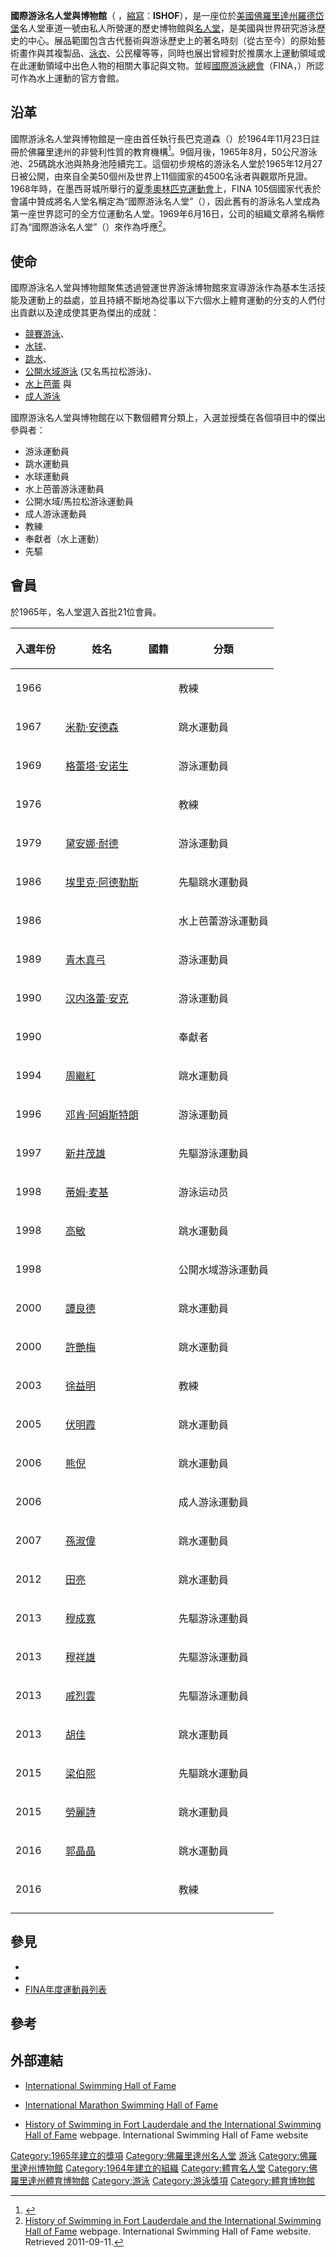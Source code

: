 {{Infobox Museum
| name                = 國際游泳名人堂與博物館 <!-- International Swimming Hall of Fame and Museum -->
| image               = USA.FL.FtLauderdale.ISHOF.01.jpg
| native_name         = International Swimming Hall of Fame and Museum 
| native_name_lang    = en
| imagesize           = 250
| caption             = 國際游泳名人堂與博物館建築物外觀 <!-- The ISHOF museum building -->
| alt                 = 
| map_type            = USA Florida
| map_size            = 
| map_caption         = 國際游泳名人堂與博物館位置 <!-- Location within Florida -->
| latitude            = 26.116281
| longitude           = -80.107569
| coordinates_region  = US-FL
| coordinates_display = inline, title
| established         = {{Start date|1964|11|23}}
| location            = {{USA}}[[佛羅里達州|佛羅里達州]][[羅德岱堡|羅德岱堡]] <!-- [[Fort_Lauderdale,_Florida|Fort Lauderdale, Florida]] -->
| type                = [[名人堂|名人堂]] <!-- [[Hall_of_fame|Hall of fame]] -->
| accreditation       = 
| key_holdings        = 
| collections         = 
| collection          = 
| visitors            = 
| director            = 
| president           = 
| curator             = 
| owner               = 
| publictransit       = 
| car_park            = 
| network             = 
| website             = {{URL|http://www.ishof.org/|國際游泳名人堂與博物館官網}}
}}
<!--
The '''International Swimming Hall of Fame and Museum''' (ISHOF) is a history museum and [[hall_of_fame|hall of fame]], located at One Hall of Fame Drive, [[Fort_Lauderdale,_Florida|Fort Lauderdale, Florida]], United States, operated by private interests and serving as the central point for the study of the history of swimming in the United States and around the world.  Exhibits include ancient art and both reproductions and original art depicting famous moments in swimming history (from ancient times to modern), [[swimwear|swimwear]], and civil rights, as well as memorabilia and artifacts belonging to persons who have promoted or excelled in aquatics.  It is recognized by [[FINA|FINA]] (''Fédération Internationale de Natation'') as the official hall for the aquatics sports. 
-->
'''國際游泳名人堂與博物館'''（{{lang-en|'''International Swimming Hall of Fame and Museum'''}} ，[[縮寫|縮寫]]：'''ISHOF'''），是一座位於[[美國|美國]][[佛羅里達州|佛羅里達州]][[羅德岱堡|羅德岱堡]]名人堂車道一號由私人所營運的歷史博物館與[[名人堂|名人堂]]，是美國與世界研究游泳歷史的中心。展品範圍包含古代藝術與游泳歷史上的著名時刻（從古至今）的原始藝術畫作與其複製品、[[泳衣|泳衣]]、公民權等等，同時也展出曾經對於推廣水上運動領域或在此運動領域中出色人物的相關大事記與文物。並經[[國際游泳總會|國際游泳總會]]（FINA，{{lang|fr|Fédération Internationale de Natation}}）所認可作為水上運動的官方會館。

==沿革==
國際游泳名人堂與博物館是一座由首任執行長巴克道森（{{lang|en|Buck Dawson}}）於1964年11月23日註冊於佛羅里達州的非營利性質的教育機構<ref>{{cite web| title = Buck Dawson, 87, Promoter of Swimming, Is Dead| url = http://www.nytimes.com/2008/04/21/sports/othersports/21dawson.html?_r=0| accessdate = 2013-09-06| first = Frank| last = Litsky| date = April 21, 2008| publisher = [[The_New_York_Times|The New York Times]]| archive-date = 2017-10-23| archive-url = https://web.archive.org/web/20171023231102/http://www.nytimes.com/2008/04/21/sports/othersports/21dawson.html?_r=0| dead-url = no}}</ref>。9個月後，1965年8月，50公尺游泳池、25碼跳水池與熱身池陸續完工。這個初步規格的游泳名人堂於1965年12月27日被公開，由來自全美50個州及世界上11個國家的4500名泳者與觀眾所見證。1968年時，在墨西哥城所舉行的[[1968年夏季奧林匹克運動會|夏季奧林匹克運動會]]上，FINA 105個國家代表於會議中贊成將名人堂名稱定為“國際游泳名人堂”（{{lang|en|International Swimming Hall of Fame}}），因此舊有的游泳名人堂成為第一座世界認可的全方位運動名人堂。1969年6月16日，公司的組織文章將名稱修訂為“國際游泳名人堂”（{{lang|en|International Swimming Hall of Fame}}）來作為呼應<ref name=HistoryOfSwimming>[http://www.ishof.org/about/ishof_history.htm History of Swimming in Fort Lauderdale and the International Swimming Hall of Fame] {{Wayback|url=http://www.ishof.org/about/ishof_history.htm |date=20101123214157 }} webpage. International Swimming Hall of Fame website. Retrieved 2011-09-11.</ref>。

==使命==
國際游泳名人堂與博物館聚焦透過營運世界游泳博物館來宣導游泳作為基本生活技能及運動上的益處，並且持續不斷地為從事以下六個水上體育運動的分支的人們付出貢獻以及達成使其更為傑出的成就：
*[[游泳|競賽游泳]]、 
*[[水球|水球]]、 
*[[跳水|跳水]]、 
*[[公開水域游泳|公開水域游泳]] (又名馬拉松游泳)、 
*[[水上芭蕾|水上芭蕾]] 與
*[[成人游泳|成人游泳]]

國際游泳名人堂與博物館在以下數個體育分類上，入選並授獎在各個項目中的傑出參與者：
*游泳運動員
*跳水運動員
*水球運動員
*水上芭蕾游泳運動員
*公開水域/馬拉松游泳運動員
*成人游泳運動員
*教練
*奉獻者（水上運動）
*先驅

==會員==
於1965年，名人堂選入首批21位會員。
{| class="wikitable sortable"
! 入選年份
! 姓名
! 國籍
! 分類
|-
| 1966
| {{tsl|en|Dave Armbruster|Dave Armbruster}}
| {{USA}}
| 教練
|-
| 1967
| [[米勒·安德森|米勒·安德森]]
| {{USA}}
| 跳水運動員
|-
| 1969
| [[格蕾塔·安诺生|格蕾塔·安诺生]]
| {{DNK}}
| 游泳運動員
|-
| 1976
| {{tsl|en|James Counsilman|詹姆斯·康索門}}
| {{USA}}
| 教練
|-
| 1979
| [[黛安娜·耐德|黛安娜·耐德]]
| {{USA}}
| 游泳運動員
|-
| 1986
| [[埃里克·阿德勒斯|埃里克·阿德勒斯]]
| {{SWE}}
| 先驅跳水運動員
|-
| 1986
| {{tsl|en|Teresa Andersen|Teresa Andersen}}
| {{USA}}
| 水上芭蕾游泳運動員
|-
| 1989
| [[青木真弓|青木真弓]]
| {{JPN}}
| 游泳運動員
|-
| 1990
| [[汉内洛蕾·安克|汉内洛蕾·安克]]
| {{DEU}}
| 游泳運動員
|-
| 1990
| {{tsl|en|Ransom Arthur|Ransom Arthur}}
| {{USA}}
| 奉獻者
|-
| 1994
| [[周繼紅|周繼紅]]
| {{CHN}}
| 跳水運動員
|-
| 1996
| [[邓肯·阿姆斯特朗|邓肯·阿姆斯特朗]]
| {{AUS}}
| 游泳運動員
|-
| 1997
| [[新井茂雄|新井茂雄]]
| {{JPN}}
| 先驅游泳運動員
|-
| 1998
| [[蒂姆·麦基|蒂姆·麦基]]
| {{USA}}
| 游泳运动员
|-
| 1998
| [[高敏|高敏]]
| {{CHN}}
| 跳水運動員
|-
| 1998
| {{tsl|en|Abdellatief Abouheif|Abdellatief Abouheif}}
| {{EGY}}
| 公開水域游泳運動員
|-
| 2000
| [[譚良德|譚良德]]
| {{CHN}}
| 跳水運動員
|-
| 2000
| [[許艷梅|許艷梅]]
| {{CHN}}
| 跳水運動員
|-
| 2003
| [[徐益明|徐益明]]
| {{CHN}}
| 教練
|-
| 2005
| [[伏明霞|伏明霞]]
| {{CHN}}
| 跳水運動員
|-
| 2006
| [[熊倪|熊倪]]
| {{CHN}}
| 跳水運動員
|-
| 2006
| {{tsl|en|Jane Asher|Jane Asher}}
| {{GBR}}
| 成人游泳運動員
|-
| 2007
| [[孫淑偉|孫淑偉]]
| {{CHN}}
| 跳水運動員
|-
| 2012
| [[田亮|田亮]]
| {{CHN}}
| 跳水運動員
|-
| 2013
| [[穆成寬|穆成寬]]
| {{CHN}}
| 先驅游泳運動員
|-
| 2013
| [[穆祥雄|穆祥雄]]
| {{CHN}}
| 先驅游泳運動員
|-
| 2013
| [[戚烈雲|戚烈雲]]
| {{CHN}}
| 先驅游泳運動員
|-
| 2013
| [[胡佳_(跳水运动员)|胡佳]]
| {{CHN}}
| 跳水運動員
|-
| 2015
| [[梁伯熙|梁伯熙]]
| {{CHN}}
| 先驅跳水運動員
|-
| 2015
| [[勞麗詩|勞麗詩]]
| {{CHN}}
| 跳水運動員
|-
| 2016
| [[郭晶晶|郭晶晶]]
| {{CHN}}
| 跳水運動員
| <ref>{{cite web|url=http://www.swimmingworldmagazine.com/news/loaded-ishof-hall-of-fame-class-of-2016-includes-aaron-peirsol-dara-torres-bob-bowman/|title=Loaded ISHOF Hall of Fame Class of 2016 Includes Aaron Peirsol, Dara Torres, Bob Bowman|accessdate=2015-11-20|publisher={{tsl|en|Swimming World Magazine|游泳世界雜誌}}|language=en|archive-date=2020-07-31|archive-url=https://web.archive.org/web/20200731201144/https://www.swimmingworldmagazine.com/news/loaded-ishof-hall-of-fame-class-of-2016-includes-aaron-peirsol-dara-torres-bob-bowman/|dead-url=no}}</ref>
|-
| 2016
| {{tsl|en|Bob Bowman|鮑勃·波曼}}
| {{USA}}
| 教練
|-
|}

<!-- ##########
| {{sortname|Susie|Atwood}}
| [[United_States|United States]]
| Swimmer
| 1992
|-
| {{sortname|Shirley|Babashoff}}
| [[United_States|United States]]
| Swimmer
| 1982
|-
| {{sortname|Kristen|Babb-Sprague}}
| [[United_States|United States]]
| Synchronized Swimmer
| 1999
|-
| {{sortname|Bill|Bachrach}}
| [[United_States|United States]]
| Coach
| 1966
|-
| {{sortname|Catie|Ball}}
| [[United_States|United States]]
| Swimmer
| 1976
|-
| {{sortname|István|Bárány}}
| [[Hungary|Hungary]]
| Swimmer
| 1978
|-
| {{sortname|Alexei|Barkalov}}
| [[Soviet_Union|Soviet Union]]
| Water Polo Player
| 1993
|-
| {{sortname|Mike|Barrowman}}
| [[United_States|United States]]
| Swimmer
| 1997
|-
| {{sortname|Walter|Bathe}}
| [[Germany|Germany]]
| Swimmer
| 1970
|-
| {{sortname|Sydney|Battersby}}
| [[United_Kingdom|United Kingdom]]
| Pioneer Swimmer
| 2007
|-
| {{sortname|Carl|Bauer}}
| [[United_States|United States]]
| Contributor
| 1967
|-
| {{sortname|Sybil|Bauer}}
| [[United_States|United States]]
| Swimmer
| 1967
|-
| {{sortname|Alex|Baumann}}
| [[Canada|Canada]]
| Swimmer
| 1992
|-
| {{sortname|Dawn Pawson|Bean}}
| [[United_States|United States]]
| Contributor/Synchronized Swimmer
| 1996
|-
| {{sortname|Frank|Beaurepaire}}
| [[Australia|Australia]]
| Swimmer
| 1967
|-
| {{sortname|Melissa|Belote}}
| [[United_States|United States]]
| Swimmer
| 1983
|-
| {{sortname|Paul|Bergen}}
| [[United_States|United States]]/[[Canada|Canada]]
| Coach
| 1998
|-
| {{sortname|David|Berkoff}}
| [[United_States|United States]]
| Swimmer
| 2005
|-
| {{sortname|Sylvie|Bernier}}
| [[Canada|Canada]]
| Diver
| 1996
|-
| {{sortname|Kevin|Berry}}
| [[Australia|Australia]]
| Swimmer
| 1980
|-
| {{sortname|Arno|Bieberstein}}
| [[Germany|Germany]]
| Pioneer Swimmer
| 1988
|-
| {{sortname|Hobie|Billingsley}}
| [[United_States|United States]]
| Coach/Diver
| 1983
|-
| {{sortname|Matt|Biondi}}
| [[United_States|United States]]
| Swimmer
| 1997
|-
| {{sortname|Đurđica|Bjedov}}
| [[Socialist_Federal_Republic_of_Yugoslavia|Yugoslavia]]/[[Slovenia|Slovenia]]
| Swimmer
| 1987
|-
| {{sortname|Thomas|Blake|Tom Blake}}
| [[United_States|United States]]
| Pioneer Contributor
| 1992
|-
| {{sortname|Ethelda|Bleibtrey}}
| [[United_States|United States]]
| Swimmer
| 1967
|-
| {{sortname|Gerard|Blitz|Gérard Blitz (sportsman)}}
| [[Belgium|Belgium]]
| Pioneer Swimmer/Water Polo Player
| 1990
|-
| {{sortname|Phil|Boggs}}
| [[United_States|United States]]
| Diver
| 1985
|-
| {{sortname|Jean|Boiteux}}
| [[France|France]]
| Swimmer
| 1982
|-
| {{sortname|Arne|Borg}}
| [[Sweden|Sweden]]
| Swimmer
| 1966
|-
| {{sortname|Joe|Bottom}}
| [[United_States|United States]]
| Swimmer
| 2006
|-
| {{sortname|Charlotte|Boyle|Charlotte Boyle (swimmer)}}
| [[United_States|United States]]
| Pioneer Swimmer
| 1988
|-
| {{sortname|Paul|Boyton}}
| [[United_States|United States]]
| Pioneer Contributor
| 1993
|-
| {{sortname|Walter|Brack}}
| [[Germany|Germany]]
| Pioneer Swimmer
| 1997
|-
| {{sortname|Ernst|Brandsten}}
| [[United_States|United States]]/[[Sweden|Sweden]]
| Coach
| 1966
|-
| {{sortname|Greta Johanson|Brandsten}}
| [[Sweden|Sweden]]
| Diver
| 1973
|-
| {{sortname|Ma|Braun}}
| [[Netherlands|Netherlands]]
| Coach
| 1967
|-
| {{sortname|Marie|Braun}}
| [[Netherlands|Netherlands]]
| Swimmer
| 1980
|-
| {{sortname|Stan|Brauninger}}
| [[United_States|United States]]
| Coach
| 1972
|-
| {{sortname|George|Breen}}
| [[United_States|United States]]
| Swimmer
| 1975
|-
| {{sortname|David|Browning}}
| [[United_States|United States]]
| Diver
| 1975
|-
| {{sortname|Jayne Owen|Bruner}}
| [[United_States|United States]]
| Masters Swimmer
| 1998
|-
| {{sortname|Mike|Bruner}}
| [[United_States|United States]]
| Swimmer
| 1988
|-
| {{sortname|Perica|Bukić}}
| [[Croatia|Croatia]]
| Water Polo Player
| 2008
|-
| {{sortname|Lynn|Burke}}
| [[United_States|United States]]
| Swimmer
| 1978
|-
| {{sortname|Olga|Brusnikina}}
| [[Russia|Russia]]
| Synchronized Swimmer
| 2009
|-
| {{sortname|Mike|Burton|Mike Burton (swimmer)}}
| [[United_States|United States]]
| Swimmer
| 1977
|-
| {{sortname|Lesley|Bush}}
| [[United_States|United States]]
| Diver
| 1986
|-
| {{sortname|Ray|Bussard}}
| [[United_States|United States]]
| Coach
| 1999
|-
| {{sortname|Fred|Cady}}
| [[United_States|United States]]
| Coach
| 1969
|-
| {{sortname|Giorgio|Cagnotto}}
| [[Italy|Italy]]
| Diver
| 1992
|-
| {{sortname|Michelle|Calkins}}
| [[Canada|Canada]]
| Synchronized Swimmer
| 2001
|-
| {{sortname|Gloria|Callen}}
| [[United_States|United States]]
| Swimmer
| 1984
|-
| {{sortname|Novella|Calligaris}}
| [[Italy|Italy]]
| Swimmer
| 1986
|-
| {{sortname|James Malcolm|Cameron}}
| [[United_Kingdom|United Kingdom]]
| Contributor
| 2003
|-
| {{sortname|Michelle|Cameron}}
| [[Canada|Canada]]
| Synchronized Swimmer
| 2000
|-
| {{sortname|Jeannette|Campbell}}
| [[Argentina|Argentina]]
| Swimmer
| 1991
|-
| {{sortname|Tedford|Cann}}
| [[United_States|United States]]
| Swimmer
| 1967
|-
| {{sortname|Joaquin|Capilla}}
| [[Mexico|Mexico]]
| Diver
| 1976
|-
| {{sortname|Patty|Caretto}}
| [[United_States|United States]]
| Swimmer
| 1987
|-
| {{sortname|Rick|Carey}}
| [[United_States|United States]]
| Swimmer
| 1993
|-
| {{sortname|Forbes|Carlile}}
| [[Australia|Australia]]
| Coach
| 1976
|-
| {{sortname|Kiki|Caron}}
| [[France|France]]
| Swimmer
| 1998
|-
| {{sortname|Cathy|Carr|Cathy Carr (swimmer)}}
| [[United_States|United States]]
| Swimmer
| 1988
|-
| {{sortname|Tracy|Caulkins}}
| [[United_States|United States]]
| Swimmer
| 1990
|-
| {{sortname||Cavill family (swimming)}}
| [[Australia|Australia]]
| {{sort|Contributor|Contributors (6)}}
| 1970
|-
| {{sortname|George|Center}}
| [[United_States|United States]]
| Pioneer Coach
| 1991
|-
| {{sortname|Florence|Chadwick}}
| [[United_States|United States]]
| Swimmer
| 1970
|-
| {{sortname|Jennifer|Chandler}}
| [[United_States|United States]]
| Diver
| 1987
|-
| {{sortname|Andrew M. "Boy"|Charlton|Boy Charlton}}
| [[Australia|Australia]]
| Swimmer
| 1972
|-
| {{sortname|Sherman|Chavoor}}
| [[United_States|United States]]
| Coach
| 1977
|-
| {{sortname|S. Earl|Clark}}
| [[United_States|United States]]
| Diver
| 1972
|-
| {{sortname|Steve|Clark|Steve Clark (swimmer)}}
| [[United_States|United States]]
| Swimmer
| 1966
|-
| {{sortname|Stefani|Clausen-Fryland}}
| [[Denmark|Denmark]]
| Pioneer Diver
| 1988
|-
| {{sortname|Dick|Cleveland}}
| [[United_States|United States]]
| Swimmer
| 1991
|-
| {{sortname|Bob|Clotworthy}}
| [[United_States|United States]]
| Diver
| 1980
|-
| {{sortname|Jack|Cody}}
| [[United_States|United States]]
| Coach
| 1970
|-
| {{sortname|Tiffany|Cohen}}
| [[United_States|United States]]
| Swimmer
| 1996
|-
| {{sortname|Georgia|Coleman}}
| [[United_States|United States]]
| Diver
| 1966
|-
| {{sortname|Cecil|Colwin}}
| [[Canada|Canada]]/[[South_Africa|South Africa]]
| Contributor
| 1993
|-
| {{sortname|Carin|Cone}}
| [[United_States|United States]]
| Swimmer
| 1984
|-
| {{sortname|Brad|Cooper}}
| [[Australia|Australia]]
| Swimmer
| 1994
|-
| {{sortname|M. Joyce|Cooper}}
| [[United_Kingdom|United Kingdom]]
| Pioneer Swimmer
| 1996
|-
| {{sortname|George|Corsan Sr.|George Corsan Sr.|Corsan, George, Sr.}}
| [[Canada|Canada]]
| Contributor
| 1971
|-
| {{sortname|Candy|Costie}}
| [[United_States|United States]]
| Synchronized Swimmer
| 1995
|-
| {{sortname|Frank|Cotton}}
| [[Australia|Australia]]
| Pioneer Contributor
| 1989
|-
| {{sortname|James E.|Counsilman}}
| [[United_States|United States]]
| Coach
| 1976
|-
| {{sortname|Jacques-Yves|Cousteau}}
| [[France|France]]
| Contributor
| 1967
|-
| {{sortname|Lynne|Cox}}
| [[United_States|United States]]
| Open Water Swimmer
| 2000
|-
| {{sortname|Buster|Crabbe}}
| [[United_States|United States]]
| Swimmer
| 1965
|-
| {{sortname|Lorraine|Crapp}}
| [[Australia|Australia]]
| Swimmer
| 1972
|-
| {{sortname|Helen|Crlenkovich}}
| [[United_States|United States]]
| Diver
| 1981
|-
| {{sortname|Ferenc|Csik}}
| [[Hungary|Hungary]]
| Swimmer
| 1983
|-
| {{sortname|Bert|Cummins}}
| [[United_Kingdom|United Kingdom]]
| Contributor
| 1974
|-
| {{sortname|Thomas K.|Cureton Jr.|Thomas K. Cureton Jr.|Cureton, Thomas K., Jr.}}
| [[United_States|United States]]
| Contributor
| 1980
|-
| {{sortname|Ann|Curtis}}
| [[United_States|United States]]
| Swimmer
| 1966
|-
| {{sortname|Kay|Curtis}}
| [[United_States|United States]]
| Synchronized Swimming Coach
| 1979
|-
| {{sortname|Peter|Daland}}
| [[United_States|United States]]
| Coach
| 1977
|-
| {{sortname|Giuseppe|D'Altrui}} <ref name=HALL>
{{cite web|url=http://www.federnuoto.it/nuoto.asp?p=articolo&id=24317|title=Fioravanti, un'altra medaglia
Entra nella hall of fame|publisher=federnuoto.it|language=italian|accessdate=23 May 2012|archive-url=https://archive.is/20120803105800/http://www.federnuoto.it/nuoto.asp?p=articolo&id=24317|archive-date=2012-08-03|dead-url=yes}}
</ref>
| [[Italy|Italy]]
| Water Polo Player
| 2010 <ref name=ISHOF>
{{cite web|url=http://www.ishof.org/news/polo2010.htm|title=International Swimming Hall Of Fame
 Announces Water Polo Class Of 2010|publisher=ishof.org|accessdate=23 May 2012|archive-url=https://web.archive.org/web/20120415074234/http://www.ishof.org/news/polo2010.htm|archive-date=2012-04-15|dead-url=yes}}
</ref>
|-
| {{sortname|Giuseppe|D'Altrui}} <ref name=HALL/>
| [[Italy|Italy]]
| Water Polo Player
| 2010 <ref name=ISHOF/>
|-
| {{sortname|Ellie|Daniel}}
| [[United_States|United States]]
| Swimmer
| 1997
|-
| {{sortname|Charles M.|Daniels|Charles Daniels (swimmer)}}
| [[United_States|United States]]
| Swimmer
| 1965
|-
| {{sortname|Tamás|Darnyi}}
| [[Hungary|Hungary]]
| Swimmer
| 2000
|-
| {{sortname|Flip|Darr}}
| [[United_States|United States]]
| Coach
| 2006
|-
| {{sortname|Ray|Daughters}}
| [[United_States|United States]]
| Coach
| 1971
|-
| {{sortname|John|Davies|John Davies (swimmer)}}
| [[Australia|Australia]]
| Swimmer
| 1984
|-
| {{sortname|Victor|Davis}}
| [[Canada|Canada]]
| Swimmer
| 1994
|-
| {{sortname|William "Buck"|Dawson}}
| [[United_States|United States]]
| Contributor
| 1986
|-
| {{sortname|Thea|de Wit}}
| [[Netherlands|Netherlands]]
| Contributor
| 2005
|-
| {{sortname|Inge|de Bruijn}}
| [[Netherlands|Netherlands]]
| Swimmer
| 2009
|-
| {{sortname|Fred|Deburghgraeve}}
| [[Belgium|Belgium]]
| Swimmer
| 2008
|-
| {{sortname|Penny|Dean}}
| [[United_States|United States]]
| Open Water Swimmer
| 1996
|-
| {{sortname|Dick|Degener}}
| [[United_States|United States]]
| Diver
| 1971
|-
| {{sortname|Gianni|De Magistris}}
| [[Italy|Italy]]
| Water Polo Player
| 1995
|-
| {{sortname|Rick|DeMont}}
| [[United_States|United States]]
| Swimmer
| 1990
|-
| {{sortname|Frank|Dempsey}}
| [[United_States|United States]]
| Diver
| 1996
|-
| {{sortname|Willy|den Ouden}}
| [[Netherlands|Netherlands]]
| Swimmer
| 1970
|-
| {{sortname|Clare|Dennis}}
| [[Australia|Australia]]
| Swimmer
| 1982
|-
| {{sortname|John Henry "Rob"|Derbyshire|John Derbyshire (swimmer)}}
| [[United_Kingdom|United Kingdom]]
| Pioneer Swimmer/Water Polo Player/Coach
| 2005
|-
| {{sortname|Pete|Desjardins}}
| [[United_States|United States]]
| Diver
| 1966
|-
| {{sortname|Donna|de Varona}}
| [[United_States|United States]]
| Swimmer
| 1969
|-
| {{sortname|John|Devitt}}
| [[Australia|Australia]]
| Swimmer
| 1979
|-
| {{sortname|Carlo|Dibiasi}}
| [[Italy|Italy]]
| Pioneer Coach
| 2006
|-
| {{sortname|Klaus|Dibiasi}}
| [[Italy|Italy]]
| Diver
| 1981
|-
| {{sortname|Tom|Dolan}}
| [[United_States|United States]]
| Swimmer
| 2006
|-
| {{sortname|Leo|Donath}}
| [[Hungary|Hungary]]
| Pioneer Contributor
| 1988
|-
| {{sortname|Olga|Dorfner}}
| [[United_States|United States]]
| Swimmer
| 1970
|-
| {{sortname|Lyle|Draves}}
| [[United_States|United States]]
| Diving Coach
| 1989
|-
| {{sortname|Victoria Manalo|Draves}}
| [[United_States|United States]]
| Diver
| 1969
|-
| {{sortname|Emile Georges|Drigny}}
| [[France|France]]
| Contributor
| 1984
|-
| {{sortname|Taylor|Drysdale}}
| [[United_States|United States]]
| Pioneer Swimmer
| 1994
|-
| {{sortname|Milena|Duchkova}}
| [[Czechoslovakia|Czechoslovakia]]
| Diver
| 1983
|-
| {{sortname|Virginia "Ginny"|Duenkel|Ginny Duenkel}}
| [[United_States|United States]]
| Swimmer
| 1985
|-
| {{sortname|Barbara|Dunbar}}
| [[United_States|United States]]
| Masters Swimmer
| 2000
|-
| {{sortname|Fanny|Durack}}
| [[Australia|Australia]]
| Swimmer
| 1967
|-
| {{sortname|Becky|Dyroen-Lancer}}
| [[United_States|United States]]
| Synchronized Swimmer
| 2004
|-
| {{sortname|Gertrude|Ederle}}
| [[United_States|United States]]
| Swimmer
| 1965
|-
| {{sortname|David|Edgar|David Edgar (swimmer)}}
| [[United_States|United States]]
| Swimmer
| 1996
|-
| {{sortname|Krisztina|Egerszegi}}
| [[Hungary|Hungary]]
| Swimmer
| 2001
|-
| {{sortname|Kathy|Ellis}}
| [[United_States|United States]]
| Swimmer
| 1991
|-
| {{sortname|Patty|Elsener}}
| [[United_States|United States]]
| Diver
| 2002
|-
| {{sortname|Gail|Emery}}
| [[United_States|United States]]
| Synchronized Swimming Coach
| 2000
|-
| {{sortname|Kornelia|Ender}}
| [[Germany|Germany]]
| Swimmer
| 1981
|-
| {{sortname|Charlotte|Epstein}}
| [[United_States|United States]]
| Contributor
| 1974
|-
| {{sortname|Manuel|Estiarte}}
| [[Spain|Spain]]
| Water Polo Player
| 2007
|-
| {{sortname|Janet|Evans}}
| [[United_States|United States]]
| Swimmer
| 2001
|-
| {{sortname|Richmond Cavill|Eve}}
| [[Australia|Australia]]
| Pioneer Diver
| 1991
|-
| {{sortname|Tamas|Farago}}
| [[Hungary|Hungary]]
| Water Polo Player
| 1993
|-
| {{sortname|John|Faricy}}
| [[United_States|United States]]
| Pioneer Swimmer
| 1990
|-
| {{sortname|Jeff|Farrell}}
| [[United_States|United States]]
| Swimmer
| 1968
|-
| {{sortname|Hans|Fassnacht}}
| [[Germany|Germany]]
| Swimmer
| 1992
|-
| {{sortname|Jane|Fauntz}}
| [[United_States|United States]]
| Pioneer Swimmer/Diver
| 1991
|-
| {{sortname|Iet Van|Feggelen}}
| [[Netherlands|Netherlands]]
| Pioneer Swimmer
| 2009
|-
| {{sortname|Cathy|Ferguson}}
| [[United_States|United States]]
| Swimmer
| 1978
|-
| {{sortname|Harold|Fern}}
| [[United_Kingdom|United Kingdom]]
| Contributor
| 1974
|-
| {{sortname|Peter|Fick}}
| [[United_States|United States]]
| Swimmer
| 1978
|-
| {{sortname|Sharon|Finneran}}
| [[United_States|United States]]
| Swimmer
| 1985
|-
| {{sortname|Domenico|Fioravanti}} <ref>{{cite web|url=http://www.swimbiz.it/site/node/1600|title=Domenico Fioravanti entra nella Hall of Fame|publisher=swimbiz.itswimbiz.it|language=italian|5=|accessdate=23 May 2012|archive-url=https://web.archive.org/web/20160304051959/http://www.swimbiz.it/site/node/1600|archive-date=2016-03-04|dead-url=yes}}</ref>
| [[Italy|Italy]]
| Swimmer
| 2012
|-
| {{sortname|Howard|Firby}}
| [[Canada|Canada]]
| Coach
| 1985
|-
| {{sortname|Ralph|Flanagan|Ralph Flanagan (swimmer)}}
| [[United_States|United States]]
| Swimmer
| 1978
|-
| {{sortname|Jennie|Fletcher}}
| [[United_Kingdom|United Kingdom]]
| Swimmer
| 1971
|-
| {{sortname|Alan|Ford|Alan Ford (swimmer)}}
| [[United_States|United States]]
| Swimmer
| 1966
|-
| {{sortname|Michelle|Ford}}
| [[Australia|Australia]]
| Swimmer
| 1994
|-
| {{sortname|Gerald|Forsberg}}
| [[United_Kingdom|United Kingdom]]
| Pioneer Open Water Contributor
| 1998
|-
| {{sortname|Benjamin|Franklin}}
| [[United_States|United States]]
| Contributor
| 1968
|-
| {{sortname|Dawn|Fraser}}
| [[Australia|Australia]]
| Swimmer
| 1965
|-
| {{sortname|Sylvie|Frechette}}
| [[Canada|Canada]]
| Synchronized Swimmer
| 2003
|-
| {{sortname|Mary|Freeman|Mary Freeman (coach)}}
| [[United_States|United States]]
| Coach/Contributor
| 1988
|-
| {{sortname|Fu|Mingxia|Fu Mingxia|Fu, Mingxia}}
| [[People's_Republic_of_China|China]]
| Diver
| 2005
|-
| {{sortname|Ellen|Fullard-Leo}}
| [[United_States|United States]]
| Contributor
| 1974
|-
| {{sortname|Patty Robinson|Fulton}}
| [[United_States|United States]]
| Masters Diver
| 2001
|-
| {{sortname|Bruce|Furniss}}
| [[United_States|United States]]
| Swimmer
| 1987
|-
| {{sortname|Hironoshin|Furuhashi}}
| [[Japan|Japan]]
| Swimmer
| 1967
|-
| {{sortname|Masaru|Furukawa}}
| [[Japan|Japan]]
| Swimmer
| 1981
|-
| {{sortname|Rowdy|Gaines}}
| [[United_States|United States]]
| Swimmer
| 1995
|-
| {{sortname|Harry|Gallagher|Harry Gallagher (swimmer)}}
| [[Australia|Australia]]
| Coach
| 1984
|-
| {{sortname|Claire|Galligan}}
| [[United_States|United States]]
| Swimmer
| 1970
|-
| {{sortname|Don|Gambril}}
| [[United_States|United States]]
| Coach
| 1983
|-
| {{sortname|Gao|Min|Gao Min (diver)|Gao, Min}}
| [[People's_Republic_of_China|China]]
| Diver
| 1998
|-
| {{sortname|Eleanor|Saville}}
| [[United_States|United States]]
| Pioneer Swimmer
| 1992
|-
| {{sortname|Tim|Garton}}
| [[United_States|United States]]
| Masters Swimmer
| 1997
|-
| {{sortname|George|Gate}}
| [[Canada|Canada]]
| Coach
| 1989
|-
| {{sortname|Terry|Gathercole}}
| [[Australia|Australia]]
| Swimmer
| 1985
|-
| {{sortname|Marjorie|Gestring}}
| [[United_States|United States]]
| Diver
| 1976
|-
| {{sortname|Carlos|Girón}}
| [[Mexico|Mexico]]
| Diver
| 2001
|-
| {{sortname|Harry|Glancy}}
| [[United_States|United States]]
| Pioneer Swimmer
| 1990
|-
| {{sortname|Tom|Gompf}}
| [[United_States|United States]]
| Contributor
| 2002
|-
| {{sortname|Brian|Goodell}}
| [[United_States|United States]]
| Swimmer
| 1986
|-
| {{sortname|Leo|Goodwin|Leo Goodwin (swimmer)}}
| [[United_States|United States]]
| Swimmer
| 1971
|-
| {{sortname|Sue|Gossick}}
| [[United_States|United States]]
| Diver
| 1988
|-
| {{sortname|Shane|Gould}}
| [[Australia|Australia]]
| Swimmer
| 1977
|-
| {{sortname|Jed|Graef}}
| [[United_States|United States]]
| Swimmer
| 1988
|-
| {{sortname|Judy|Grinham}}
| [[United_Kingdom|United Kingdom]]
| Swimmer
| 1981
|-
| {{sortname|Michael|Gross|Michael Gross (swimmer)}}
| [[Germany|Germany]]
| Swimmer
| 1995
|-
| {{sortname|Irene|Guest}}
| [[United_States|United States]]
| Pioneer Swimmer
| 1990
|-
| {{sortname|Beulah|Gundling}}
| [[United_States|United States]]
| Aquatic Artist
| 1965
|-
| {{sortname|Fritz|Gunst}}
| [[Germany|Germany]]
| Pioneer Water Polo Player
| 1990
|-
| {{sortname|Paul|Gunther}}
| [[Germany|Germany]]
| Pioneer Diver
| 1988
|-
| {{sortname|Frank|Guthrie}}
| [[Australia|Australia]]
| Coach
| 1991
|-
| {{sortname|Andrea|Gyarmati}}
| [[Hungary|Hungary]]
| Swimmer
| 1995
|-
| {{sortname|Dezső|Gyarmati}}
| [[Hungary|Hungary]]
| Water Polo Player
| 1976
|-
| {{sortname|Valerie|Gyenge}}
| [[Hungary|Hungary]]
| Swimmer
| 1978
|-
| {{sortname|András|Hargitay}}
| [[Hungary|Hungary]]
| Swimmer
| 2008
|-
| {{sortname|George|Haines}}
| [[United_States|United States]]
| Coach
| 1977
|-
| {{sortname|Alfred|Hajos}}
| [[Hungary|Hungary]]
| Swimmer
| 1966
|-
| {{sortname|Oliver|Halasy}}
| [[Hungary|Hungary]]
| Water Polo Player
| 1978
|-
| {{sortname|Gary|Hall Sr.|Gary Hall, Sr.|Hall, Gary, Sr.}}
| [[United_States|United States]]
| Swimmer
| 1981
|-
| {{sortname|Kaye|Hall}}
| [[United_States|United States]]
| Swimmer
| 1979
|-
| {{sortname|Zoltan|Halmay}}
| [[Hungary|Hungary]]
| Swimmer
| 1968
|-
| {{sortname|Tetsuo|Hamuro}}
| [[Japan|Japan]]
| Swimmer
| 1990
|-
| {{sortname|Louis deBreda|Handley}}
| [[United_States|United States]]
| Coach
| 1967
|-
| {{sortname|Jamison|Handy}}
| [[United_States|United States]]
| Contributor
| 1965
|-
| {{sortname|Dick|Hannula}}
| [[United_States|United States]]
| Coach
| 1987
|-
| {{sortname|Ursula|Happe}}
| [[Germany|Germany]]
| Swimmer
| 1997
|-
| {{sortname|Phyllis|Harding}}
| [[United_Kingdom|United Kingdom]]
| Swimmer
| 1995
|-
| {{sortname|Bruce|Harlan}}
| [[United_States|United States]]
| Diver
| 1973
|-
| {{sortname|Don|Harper|Donald Harper}}
| [[United_States|United States]]
| Diver
| 1998
|-
| {{sortname|Joan|Harrison|Joan Harrison (swimmer)}}
| [[South_Africa|South Africa]]
| Swimmer
| 1982
|-
| {{sortname|Karen|Harup}}
| [[Denmark|Denmark]]
| Swimmer
| 1975
|-
| {{sortname|Shiro|Hashizume}}
| [[Japan|Japan]]
| Swimmer
| 1992
|-
| {{sortname|John Gatenby "Jack"|Hatfield|Jack Hatfield}}
| [[United_Kingdom|United Kingdom]]
| Swimmer/Water Polo Player
| 1984
|-
| {{sortname|Cecil|Healy}}
| [[Australia|Australia]]
| Swimmer
| 1981
|-
| {{sortname|George|Hearn|George Hearn (swimming administrator)}}
| [[United_Kingdom|United Kingdom]]
| Pioneer Contributor
| 1986
|-
| {{sortname|Harry|Hebner}}
| [[United_States|United States]]
| Swimmer
| 1968
|-
| {{sortname|Jerry|Heidenreich}}
| [[United_States|United States]]
| Swimmer
| 1992
|-
| {{sortname|Bob|Helmick}}
| [[United_States|United States]]
| Contributor
| 2007
|-
| {{sortname|John|Hencken}}
| [[United_States|United States]]
| Swimmer
| 1988
|-
| {{sortname|Jan|Henne}}
| [[United_States|United States]]
| Swimmer
| 1979
|-
| {{sortname|Harold|Henning|Harold Henning (swimming administrator)}}
| [[United_States|United States]]
| Contributor
| 1979
|-
| {{sortname|Thor|Henning}}
| [[Sweden|Sweden]]
| Pioneer Swimmer
| 1992
|-
| {{sortname|Jon|Henricks}}
| [[Australia|Australia]]
| Swimmer
| 1973
|-
| {{sortname|William|Henry|William Henry (swimmer)}}
| [[United_Kingdom|United Kingdom]]
| Contributor
| 1974
|-
| {{sortname|Sam|Herford}}
| [[Australia|Australia]]
| Coach
| 1992
|-
| {{sortname|Penny|Heyns}}
| [[South_Africa|South Africa]]
| Swimmer
| 2007
|-
| {{sortname|Charlie|Hickcox}}
| [[United_States|United States]]
| Swimmer
| 1976
|-
| {{sortname|John|Higgins|John Higgins (swimmer)}}
| [[United_States|United States]]
| Swimmer
| 1971
|-
| {{sortname|George|Hodgson}}
| [[Canada|Canada]]
| Swimmer
| 1968
|-
| {{sortname|Falk|Hoffman}}
| [[Germany|Germany]]
| Diver
| 1999
|-
| {{sortname|Robert M.|Hoffman}}
| [[United_States|United States]]
| Pioneer Contributor
| 2001
|-
| {{sortname|Peg|Hogan}}
| [[United_States|United States]]
| Masters Synchronized Swimmer
| 2002
|-
| {{sortname|Nancy|Hogshead}}
| [[United_States|United States]]
| Swimmer
| 1994
|-
| {{sortname|Harry|Holiday}}
| [[United_States|United States]]
| Swimmer
| 1991
|-
| {{sortname|Steve|Holland|Stephen Holland}}
| [[Australia|Australia]]
| Swimmer
| 1989
|-
| {{sortname|Eleanor|Holm}}
| [[United_States|United States]]
| Swimmer
| 1966
|-
| {{sortname|Frederick|Holman|Frederick Holman (swimmer)}}
| [[United_Kingdom|United Kingdom]]
| Pioneer Swimmer
| 1988
|-
| {{sortname|Marton|Homonnay}}
| [[Hungary|Hungary]]
| Water Polo Player
| 1971
|-
| {{sortname|Ernst|Hoppenberg}}
| [[Germany|Germany]]
| Pioneer Swimmer
| 1988
|-
| {{sortname|Richard R.|Hough}}
| [[United_States|United States]]
| Swimmer
| 1970
|-
| {{sortname|Virginia|Hunt Newman}}
| [[United_States|United States]]
| Pioneer Contributor
| 1993
|-
| {{sortname|Stefen|Hunyadfi}}
| [[Hungary|Hungary]]/[[Italy|Italy]]/[[United_States|United States]]
| Coach
| 1969
|-
| {{sortname|Ralph|Hutton}}
| [[Canada|Canada]]
| Swimmer
| 1984
|-
| {{sortname|Ragnhild|Hveger}}
| [[Denmark|Denmark]]
| Swimmer
| 1966
|-
| {{sortname|Horatio|Iglesias}}
| [[Argentina|Argentina]]
| Open Water Swimmer
| 2003
|-
| {{sortname|Juno Stover|Irwin}}
| [[United_States|United States]]
| Diver
| 1980
|-
| {{sortname|Tom|Jager}}
| [[United_States|United States]]
| Swimmer
| 2001
|-
| {{sortname|Zoran|Janković|Zoran Janković (water polo)}}
| Yugoslavia
| Water Polo Player
| 2004
|-
| {{sortname|Alex|Jany}}
| [[France|France]]
| Swimmer
| 1977
|-
| {{sortname|John Arthur|Jarvis}}
| [[United_Kingdom|United Kingdom]]
| Swimmer
| 1968
|-
| {{sortname|Chet|Jastremski}}
| [[United_States|United States]]
| Swimmer
| 1977
|-
| {{sortname|Hjalmar|Johansson}}
| [[Sweden|Sweden]]
| Pioneer Diver/Contributor
| 1982
|-
| {{sortname|Gail|Johnson}}
| [[United_States|United States]]
| Synchronized Swimmer
| 1983
|-
| {{sortname|Graham|Johnston|Graham Johnston (swimmer)}}
| [[United_States|United States]]
| Masters Swimmer
| 1998
|-
| {{sort|Josephson, Karen and Sarah|[[Karen_Josephson|Karen]] and [[Sarah_Josephson|Sarah Josephson]]}}
| [[United_States|United States]]
| Synchronized Swimmer
| 1997
|-
| {{sortname|Aleksandr|Kabanov|Aleksandr Sergeyevich Kabanov}}
| [[Soviet_Union|Soviet Union]]
| Water Polo Player
| 2001
|-
| {{sortname|Lina|Kaciusyte}}
| [[Soviet_Union|Soviet Union]]
| Swimmer
| 1998
|-
| {{sortname|Duke|Kahanamoku}}
| [[United_States|United States]]
| Swimmer
| 1965
|-
| {{sortname|Irina|Kalinina}}
| [[Soviet_Union|Soviet Union]]
| Diver
| 1990
|-
| {{sortname|Marion|Kane}}
| [[United_States|United States]]
| Synchronized Swimming Coach
| 1981
|-
| {{sortname|Gyorgy|Karpati}}
| [[Hungary|Hungary]]
| Water Polo Player
| 1982
|-
| {{sortname|Kouji|Katoh}}
| [[Japan|Japan]]
| Coach
| 2001
|-
| {{sortname|Beth|Kaufman}}
| [[United_States|United States]]
| Contributor
| 1967
|-
| {{sortname|Warren|Kealoha}}
| [[United_States|United States]]
| Swimmer
| 1968
|-
| {{sortname|Annette|Kellerman}}
| [[Australia|Australia]]
| Contributor
| 1974
|-
| {{sortname|Edward T.|Kennedy}}
| [[United_States|United States]]
| Contributor
| 1966
|-
| {{sortname|Skip|Kenney}}
| [[United_States|United States]]
| Coach
| 2004
|-
| {{sortname|Adolph|Kiefer}}
| [[United_States|United States]]
| Swimmer
| 1965
|-
| {{sortname|Barney|Kieran}}
| [[Australia|Australia]]
| Swimmer
| 1969
|-
| {{sortname|Lenore|Kight}}
| [[United_States|United States]]
| Swimmer
| 1981
|-
| {{sortname|Dick|Kimball}}
| [[United_States|United States]]
| Coach/Diver
| 1985
|-
| {{sortname|Micki|King}}
| [[United_States|United States]]
| Diver
| 1978
|-
| {{sortname|John|Kinsella|John Kinsella (swimmer)}}
| [[United_States|United States]]
| Swimmer
| 1986
|-
| {{sortname|Cor|Kint}}
| [[Netherlands|Netherlands]]
| Swimmer
| 1971
|-
| {{sortname|Robert|Kiphuth}}
| [[United_States|United States]]
| Coach
| 1965
|-
| {{sortname|Kusuo|Kitamura}}
| [[Japan|Japan]]
| Swimmer
| 1965
|-
| {{sortname|Masaji|Kiyokawa}}
| [[Japan|Japan]]
| Swimmer
| 1978
|-
| {{sortname|Ulrika|Knape}}
| [[Sweden|Sweden]]
| Diver
| 1982
|-
| {{sortname|Reizo|Koike}}
| [[Japan|Japan]]
| Pioneer Swimmer
| 1996
|-
| {{sortname|George|Kojac}}
| [[United_States|United States]]
| Swimmer
| 1968
|-
| {{sortname|Ada|Kok}}
| [[Netherlands|Netherlands]]
| Swimmer
| 1976
|-
| {{sortname|Mary|Kok}}
| [[Netherlands|Netherlands]]
| Swimmer
| 1980
|-
| {{sortname|Claudia|Kolb}}
| [[United_States|United States]]
| Swimmer
| 1975
|-
| {{sortname|Bela|Komjadi}}
| [[Hungary|Hungary]]
| Water Polo Player
| 1995
|-
| {{sortname|Ford|Konno}}
| [[United_States|United States]]
| Swimmer
| 1972
|-
| {{sort|Konrads, John and Ilsa|[[John_Konrads|John]] and [[Ilsa_Konrads|Ilsa Konrads]]}}
| [[Australia|Australia]]
| Swimmer
| 1971
|-
| {{sortname|Mikako|Kotani}}
| [[Japan|Japan]]
| Synchronized Swimmer
| 2007
|-
| {{sortname|Rosemarie|Kother}}
| [[Germany|Germany]]
| Swimmer
| 1986
|-
| {{sortname|Zdravko|Kovačić-Ćiro}}
| [[Socialist_Federal_Republic_of_Yugoslavia|Yugoslavia]]
| Water Polo Player
| 1984
|-
| {{sortname|Ingrid|Kramer}}
| [[Germany|Germany]]
| Diver
| 1975
|-
| {{sortname|Barbara|Krause}}
| [[Germany|Germany]]
| Swimmer
| 1988
|-
| {{sortname|June F.|Krauser}}
| [[United_States|United States]]
| Contributor
| 1994
|-
| {{sortname|Stubby|Kruger}}
| [[United_States|United States]]
| Pioneer Swimmer/Diver
| 1986
|-
| {{sortname|Louis|Kuehn}}
| [[United_States|United States]]
| Pioneer Diver
| 1988
|-
| {{sortname|Ethel|Lackie}}
| [[United_States|United States]]
| Swimmer
| 1969
|-
| {{sortname|Giorgio|Lamberti}}
| [[Italy|Italy]]
| Swimmer
| 2004
|-
| {{sortname|Frederick|Lane}}
| [[Australia|Australia]]
| Swimmer
| 1969
|-
| {{sortname|Ludy|Langer}}
| [[United_States|United States]]
| Pioneer Swimmer
| 1988
|-
| {{sortname|Gus|Langner}}
| [[United_States|United States]]
| Masters Swimmer
| 1995
|-
| {{sortname|Mustapha|Larfaoui}}
| [[Algeria|Algeria]]
| Contributor
| 1998
|-
| {{sortname|Lance|Larson}}
| [[United_States|United States]]
| Swimmer
| 1980
|-
| {{sortname|Gunnar|Larsson|Gunnar Larsson (swimmer)}}
| [[Sweden|Sweden]]
| Swimmer
| 1979
|-
| {{sortname|Walter|Laufer}}
| [[United_States|United States]]
| Swimmer
| 1973
|-
| {{sortname|Laurie|Lawrence}}
| [[Australia|Australia]]
| Coach
| 1996
|-
| {{sortname|Sammy|Lee|Sammy Lee (diver)}}
| [[United_States|United States]]
| Diver
| 1968
|-
| {{sortname|Dezső|Lemhényi}}
| [[Hungary|Hungary]]
| Water Polo Player/Coach/Contributor
| 1998
|-
| {{sortname|Kelley|Lemmon}}
| [[United_States|United States]]
| Masters Swimmer
| 1999
|-
| {{sortname|Harry|LeMoyne}}
| [[United_States|United States]]
| Pioneer Swimmer
| 1988
|-
| {{sortname|Maria|Lenk}}
| [[Brazil|Brazil]]
| Swimmer
| 1988
|-
| {{sortname|Mark|Lenzi}}
| [[United_States|United States]]
| Diver
| 2003
|-
| {{sortname|Kim|Linehan}}
| [[United_States|United States]]
| Swimmer
| 1997
|-
| {{sortname|Bill|Lippman Jr.|Bill Lippman Jr.|Lippman, Bill, Jr.}}
| [[United_States|United States]]
| Contributor
| 1995
|-
| {{sortname|Danyon|Loader}}
| [[New_Zealand|New Zealand]]
| Swimmer
| 2003
|-
| {{sortname|Wilbert E.|Longfellow}}
| [[United_States|United States]]
| Contributor
| 1965
|-
| {{sortname|Anita|Lonsbrough}}
| [[United_Kingdom|United Kingdom]]
| Swimmer
| 1983
|-
| {{sortname|Gianni|Lonzi}}
| [[Italy|Italy]]
| Water Polo Player/Coach
| 2009
|-
| {{sortname|Alice|Lord Landon}}
| [[United_States|United States]]
| Pioneer Swimmer/Contributor
| 1993
|-
| {{sortname|Greg|Louganis}}
| [[United_States|United States]]
| Diver
| 1993
|-
| {{sortname|Frederick|Luehring}}
| [[United_States|United States]]
| Contributor
| 1974
|-
| {{sortname|Steve|Lundquist}}
| [[United_States|United States]]
| Swimmer
| 1990
|-
| {{sortname|Lillian|MacKellar}}
| [[United_States|United States]]/[[Canada|Canada]]/[[New_Zealand|New Zealand]]
| Pioneer Coach/Contributor/Synchronized Swimmer
| 1993
|-
| {{sortname|Helene|Madison}}
| [[United_States|United States]]
| Swimmer
| 1966
|-
| {{sortname|Hideko|Maehata}}
| [[Japan|Japan]]
| Swimmer
| 1979
|-
| {{sortname|Mario|Majoni}}
| [[Italy|Italy]]
| Water Polo Player
| 1972
|-
| {{sortname|Shozo|Makino|Shozo Makino (swimmer)}}
| [[Japan|Japan]]
| Swimmer
| 1991
|-
| {{sortname|Hakan|Malmrot}}
| [[Sweden|Sweden]]
| Swimmer
| 1980
|-
| {{sortname|Matt|Mann II|Matt Mann II|Mann, Matt, II}}
| [[United_States|United States]]/[[United_Kingdom|United Kingdom]]
| Coach
| 1965
|-
| {{sortname|Shelley|Mann}}
| [[United_States|United States]]
| Swimmer
| 1966
|-
| {{sortname|Thompson|Mann}}
| [[United_States|United States]]
| Swimmer
| 1984
|-
| {{sortname|Kalman|Markovits}}
| [[Hungary|Hungary]]
| Water Polo Player
| 1994
|-
| {{sortname|John|Marshall|John Marshall (swimmer)}}
| [[Australia|Australia]]
| Swimmer
| 1973
|-
| {{sortname|G. Harold|Martin}}
| [[United_States|United States]]
| Pioneer Contributor
| 1999
|-
| {{sortname|Hendrika|Mastenbroek}}
| [[Netherlands|Netherlands]]
| Swimmer
| 1968
|-
| {{sortname|Ikkaku|Matsuzawa}}
| [[Japan|Japan]]
| Coach
| 2009
|-
| {{sortname|Roland|Matthes}}
| [[Germany|Germany]]
| Swimmer
| 1981
|-
| {{sortname|Mihaly|Mayer}}
| [[Hungary|Hungary]]
| Water Polo Player
| 1987
|-
| {{sortname|Charles|McCaffree}}
| [[United_States|United States]]
| Contributor
| 1976
|-
| {{sortname|Glenn|McCormick}}
| [[United_States|United States]]
| Coach
| 1995
|-
| {{sortname|Kelly|McCormick}}
| [[United_States|United States]]
| Diver
| 1999
|-
| {{sortname|Pat|McCormick|Pat McCormick (diver)}}
| [[United_States|United States]]
| Diver
| 1965
|-
| {{sortname|Michael "Turk"|McDermott|Mike McDermott (athlete)}}
| [[United_States|United States]]
| Swimmer
| 1969
|-
| {{sortname|Perry|McGillivray}}
| [[United_States|United States]]
| Swimmer
| 1981
|-
| {{sortname|Judy|McGowan}}
| [[United_States|United States]]
| Contributor/Synchronized Swimming
| 2009
|-
| {{sortname|Margo|McGrath}}
| [[United_States|United States]]
| Synchronized Swimmer
| 1989
|-
| {{sortname|Don|McKenzie|Don McKenzie (swimmer)}}
| [[United_States|United States]]
| Swimmer
| 1989
|-
| {{sortname|Josephine|McKim}}
| [[United_States|United States]]
| Pioneer Swimmer
| 1991
|-
| {{sortname|Frank|McKinney}}
| [[United_States|United States]]
| Swimmer
| 1975
|-
| {{sortname|Jimmy|McLane}}
| [[United_States|United States]]
| Swimmer
| 1970
|-
| {{sortname|Mary T.|Meagher}}
| [[United_States|United States]]
| Swimmer
| 1993
|-
| {{sortname|Helen|Meany}}
| [[United_States|United States]]
| Diver
| 1971
|-
| {{sortname|Jack|Medica}}
| [[United_States|United States]]
| Swimmer
| 1966
|-
| {{sortname|Maxine|Merlino}}
| [[United_States|United States]]
| Masters Swimmer
| 1999
|-
| {{sortname|Caren|Metschuck}}
| [[Germany|Germany]]
| Swimmer
| 1990
|-
| {{sortname|Debbie|Meyer}}
| [[United_States|United States]]
| Swimmer
| 1977
|-
| {{sortname|Igor|Milanović}}
| Yugoslavia/[[Serbia|Serbia]]
| Water Polo Player
| 2006
|-
| {{sortname|Alban|Minville}}
| [[France|France]]
| Coach
| 1980
|-
| {{sortname|Betsy|Mitchell}}
| [[United_States|United States]]
| Swimmer
| 1998
|-
| {{sortname|Michele|Mitchell|Michelle Mitchell (diver)}}
| [[United_States|United States]]
| Diver
| 1995
|-
| {{sortname|Yasuji|Miyazaki}}
| [[Japan|Japan]]
| Swimmer
| 1981
|-
| {{sortname|Karen|Moe}}
| [[United_States|United States]]
| Swimmer
| 1992
|-
| {{sortname|Jim|Montgomery|Jim Montgomery (swimmer)}}
| [[United_States|United States]]
| Swimmer
| 1986
|-
| {{sortname|Belle|Moore}}
| [[United_Kingdom|United Kingdom]]
| Pioneer Swimmer
| 1989
|-
| {{sortname|Adrian|Moorhouse}}
| [[United_Kingdom|United Kingdom]]
| Swimmer
| 1999
|-
| {{sortname|Pablo|Morales}}
| [[United_States|United States]]
| Swimmer
| 1998
|-
| {{sortname|Phil|Moriarty}}
| [[United_States|United States]]
| Coach
| 1980
|-
| {{sortname|Pamela|Morris}}
| [[United_States|United States]]
| Synchronized Swimmer/Swimmer
| 1965
|-
| {{sortname|Lucy|Morton}}
| [[United_Kingdom|United Kingdom]]
| Pioneer Swimmer
| 1988
|-
| {{sortname|Bob|Mowerson}}
| [[United_States|United States]]
| Coach
| 1986
|-
| {{sortname|Ardeth|Mueller}}
| [[United_States|United States]]
| Masters Swimmer
| 1996
|-
| {{sortname|Bob|Muir|Bob Muir (coach)}}
| [[United_States|United States]]
| Pioneer Coach
| 1989
|-
| {{sortname|Debbie|Muir}}
| [[Canada|Canada]]
| Synchronized Swimming Coach
| 2007
|-
| {{sortname|Karen|Muir}}
| [[South_Africa|South Africa]]
| Swimmer
| 1980
|-
| {{sortname|Bill|Mulliken}}
| [[United_States|United States]]
| Swimmer
| 1984
|-
| {{sortname|Felipe|Munoz}}
| [[Mexico|Mexico]]
| Swimmer
| 1991
|-
| {{sortname|Katsuyoshi|Murakami}}
| [[Japan|Japan]]
| Coach
| 1997
|-
| {{sortname|Kevin|Murphy|Kevin Murphy (swimmer)}}
| [[United_Kingdom|United Kingdom]]
| Open water swimmer
| 2009
|-
| {{sortname|John|Naber}}
| [[United_States|United States]]
| Swimmer
| 1982
|-
| {{sortname|Jiro|Nagasawa}}
| [[Japan|Japan]]
| Swimmer
| 1993
|-
| {{sortname|Anita|Nall}}
| [[United_States|United States]]
| Swimmer
| 2008
|-
| {{sortname|Keo|Nakama}}
| [[United_States|United States]]
| Swimmer
| 1975
|-
| {{sortname|Gail|Neall}}
| [[Australia|Australia]]
| Swimmer
| 1996
|-
| {{sortname|Sandy|Neilson}}
| [[United_States|United States]]
| Swimmer
| 1986
|-
| {{sortname|Jack|Nelson|Jack Nelson (coach)}}
| [[United_States|United States]]
| Coach
| 1994
|-
| {{sortname|János|Németh|János Németh|Nemeth, Janos}}
| [[Hungary|Hungary]]
| Water Polo Player
| 1969
|-
| {{sortname|Anthony|Nesty}}
| [[Suriname|Suriname]]
| Swimmer
| 1998
|-
| {{sortname|Paul|Neumann|Paul Neumann (swimmer)}}
| [[Austria|Austria]]
| Pioneer Swimmer
| 1986
|-
| {{sortname|Al|Neuschaefer}}
| [[United_States|United States]]
| Coach
| 1967
|-
| {{sortname|Megan|Neyer}}
| [[United_States|United States]]
| Diver
| 1997
|-
| {{sortname|Xiong|Ni}}
| [[People's_Republic_of_China|China]]
| Diver
| 2006
|-
| {{sortname|Cindy|Nicholas}}
| [[Canada|Canada]]
| Open Water Swimmer
| 2005
|-
| {{sortname|Monte|Nitzkowski}}
| [[United_States|United States]]
| Coach/Water Polo Player
| 1991
|-
| {{sortname|Martha|Norelius}}
| [[United_States|United States]]
| Swimmer
| 1967
|-
| {{sort|Novak, Eva and Ilona|[[Éva_Novák-Gerard|Eva]] and [[Ilona_Novak|Ilona Novak]]}}
| [[Hungary|Hungary]]
| {{sort|Swimmer|Swimmers}}
| 1973
|-
| {{sortname|Ian|O'Brien}}
| [[Australia|Australia]]
| Swimmer
| 1985
|-
| {{sortname|Ron|O'Brien|Ron O'Brien (coach)}}
| [[United_States|United States]]
| Coach/Diver
| 1988
|-
| {{sortname|Wally|O'Connor}}
| [[United_States|United States]]
| Water Polo Player
| 1966
|-
| {{sortname|Susan|O'Neill}}
| [[Australia|Australia]]
| Swimmer
| 2006
|-
| {{sortname|Heidi|O'Rourke}}
| [[United_States|United States]]
| Synchronized Swimmer
| 1980
|-
| {{sortname|Norma|Olsen}}
| [[United_States|United States]]
| Pioneer Synchronized Swimming Contributor
| 1998
|-
| {{sortname|Zoe Ann|Olsen}}
| [[United_States|United States]]
| Diver
| 1989
|-
| {{sortname|Yoshiko|Osaki}}
| [[Japan|Japan]]
| Masters Swimmer
| 2005
|-
| {{sortname|Albina|Osipowich}}
| [[United_States|United States]]
| Pioneer Swimmer
| 1986
|-
| {{sortname|Javier|Ostos}}
| [[Mexico|Mexico]]
| Contributor
| 1981
|-
| {{sortname|Anne|Ottenbrite}}
| [[Canada|Canada]]
| Swimmer
| 1999
|-
| {{sortname|Kristin|Otto}}
| [[Germany|Germany]]
| Swimmer
| 1993
|-
| {{sortname|Yoshi|Oyakawa}}
| [[United_States|United States]]
| Swimmer
| 1973
|-
| {{sortname|Henri|Padou}}
| [[France|France]]
| Water Polo Player
| 1970
|-
| {{sortname|Denis|Pankratov}}
| [[Russia|Russia]]
| Swimmer
| 2004
|-
| {{sortname|Richard|Papenguth}}
| [[United_States|United States]]
| Coach
| 1986
|-
| {{sortname|Frank|Parrington}}
| [[United_Kingdom|United Kingdom]]
| Pioneer Diver
| 1986
|-
| {{sortname|Al|Patnik}}
| [[United_States|United States]]
| Diver
| 1969
|-
| {{sortname|Sue|Pedersen|Susan Pedersen (swimmer)}}
| [[United_States|United States]]
| Swimmer
| 1995
|-
| {{sortname|Mike|Peppe}}
| [[United_States|United States]]
| Coach
| 1966
|-
| {{sortname|Kieren|Perkins}}
| [[Australia|Australia]]
| Swimmer
| 2006
|-
| {{sortname|William Berge|Phillips}}
| [[Australia|Australia]]
| Contributor
| 1997
|-
| {{sortname|Bernardo|Picornell}}
| [[Spain|Spain]]
| Pioneer Contributor
| 1993
|-
| {{sortname|Betty Becker|Pinkston}}
| [[United_States|United States]]
| Diver
| 1967
|-
| {{sortname|Clarence|Pinkston}}
| [[United_States|United States]]
| Coach
| 1966
|-
| {{sortname|Eraldo|Pizzo}}
| [[Italy|Italy]]
| Water Polo Player
| 1990
|-
| {{sortname|Joseph|Plentinex}}
| [[Belgium|Belgium]]
| Pioneer Water Polo Player
| 1988
|-
| {{sortname|Igor|Poliansky}}
| [[Soviet_Union|Soviet Union]]
| Swimmer
| 2002
|-
| {{sortname|Andrea|Pollack}}
| [[Germany|Germany]]
| Swimmer
| 1987
|-
| {{sortname|Paula Jean Myers|Pope}}
| [[United_States|United States]]
| Diver
| 1979
|-
| {{sortname|Alexander|Popov|Alexander Popov (swimmer)}}
| [[Russia|Russia]]
| Swimmer
| 2009
|-
| {{sortname|Cynthia|Potter}}
| [[United_States|United States]]
| Diver
| 1987
|-
| {{sortname|Dorothy|Poynton}}
| [[United_States|United States]]
| Diver
| 1968
|-
| {{sortname|William|Prew}}
| [[United_States|United States]]
| Pioneer Swimmer
| 1998
|-
| {{sortname|Galina|Prozumenshikova}}
| [[Soviet_Union|Soviet Union]]
| Swimmer
| 1977
|-
| {{sortname|Richard|Quick}}
| [[United_States|United States]]
| Coach
| 2000
|-
| {{sortname|Erich|Rademacher}}
| [[Germany|Germany]]
| Swimmer/Water Polo Player
| 1972
|-
| {{sortname|Paul|Radmilovic}}
| [[United_Kingdom|United Kingdom]]
| Water Polo Player
| 1967
|-
| {{sortname|Brock|Railey}}
| [[United_States|United States]]
| Swimmer
| 2011
|-
| {{sortname|Bela|Rajki}}
| [[Hungary|Hungary]]
| Contributor
| 1996
|-
| {{sortname|Emil|Rausch}}
| [[Germany|Germany]]
| Swimmer
| 1968
|-
| {{sortname|Austin|Rawlinson}}
| [[United_Kingdom|United Kingdom]]
| Pioneer Swimmer
| 1994
|-
| {{sortname|Katherine|Rawls}}
| [[United_States|United States]]
| Swimmer/Diver
| 1965
|-
| {{sortname|Carol|Redmond}}
| [[United_States|United States]]
| Synchronized Swimmer
| 1989
|-
| {{sortname|Eddie|Reese}}
| [[United_States|United States]]
| Coach
| 2002
|-
| {{sortname|Randy|Reese}}
| [[United_States|United States]]
| Coach
| 2005
|-
| {{sortname|Rica|Reinisch}}
| [[Germany|Germany]]
| Swimmer
| 1989
|-
| {{sortname|Ulrike|Richter}}
| [[Germany|Germany]]
| Swimmer
| 1983
|-
| {{sortname|Aileen|Riggin Soule|Aileen Riggin}}
| [[United_States|United States]]
| Swimmer/Diver
| 1967
|-
| {{sortname|Mickey|Riley}}
| [[United_States|United States]]
| Diver
| 1977
|-
| {{sortname|Wally|Ris}}
| [[United_States|United States]]
| Swimmer
| 1966
|-
| {{sortname|R. Max|Ritter}}
| [[United_States|United States]]/[[Germany|Germany]]
| Contributor
| 1965
|-
| {{sortname|David H.|Robertson}}
| [[United_States|United States]]
| Contributor/Coach
| 1989
|-
| {{sortname|Carl|Robie}}
| [[United_States|United States]]
| Swimmer
| 1976
|-
| {{sortname|Tom|Robinson|Tom Robinson (coach)}}
| [[United_States|United States]]
| Coach
| 1975
|-
| {{sortname|Gail|Roper}}
| [[United_States|United States]]
| Masters Swimmer
| 1997
|-
| {{sortname|Billy|Rose}}
| [[United_States|United States]]
| Contributor
| 1995
|-
| {{sortname|Murray|Rose}}
| [[Australia|Australia]]
| Swimmer
| 1965
|-
| {{sortname|Anne|Ross|Anne Ross (diver)}}
| [[United_States|United States]]
| Diver
| 1984
|-
| {{sortname|Clarence|Ross|Clarence Ross (swimmer)}}
| [[United_States|United States]]
| Pioneer Swimmer
| 1988
|-
| {{sortname|Norman|Ross}}
| [[United_States|United States]]
| Swimmer
| 1967
|-
| {{sortname|Norbert|Rózsa}}
| [[Hungary|Hungary]]
| Swimmer
| 2005
|-
| {{sortname|Dick|Roth}}
| [[United_States|United States]]
| Swimmer
| 1987
|-
| {{sortname|Keena|Rothhammer}}
| [[United_States|United States]]
| Swimmer
| 1991
|-
| {{sortname|Jeff|Rouse}}
| [[United_States|United States]]
| Swimmer
| 2001
|-
| {{sortname|Cesare|Rubini}}
| [[Italy|Italy]]
| Water Polo Player
| 2000
|-
| {{sortname|Joe|Ruddy|Joe Ruddy|Ruddy, Joe, Sr.}}
| [[United_States|United States]]
| Pioneer Water Polo Player
| 1986
|-
| {{sortname|Ray|Rude}}
| [[United_States|United States]]
| Contributor
| 1992
|-
| {{sortname|Ratko|Rudić}}
| Yugoslavia/[[Croatia|Croatia]]
| Water Polo Coach
| 2007
|-
| {{sortname|Tracie|Ruiz}}
| [[United_States|United States]]
| Synchronized Swimmer
| 1993
|-
| {{sortname|Doug|Russell|Douglas Russell (swimmer)}}
| [[United_States|United States]]
| Swimmer
| 1985
|-
| {{sortname|Sylvia|Ruuska}}
| [[United_States|United States]]
| Swimmer
| 1976
|-
| {{sortname|Roy|Saari}}
| [[United_States|United States]]
| Swimmer
| 1976
|-
| {{sortname|Yevgeny|Sadovyi}}
| [[Russia|Russia]]
| Swimmer
| 1999
|-
| {{sortname|Soichi|Sakamoto}}
| [[United_States|United States]]
| Coach
| 1966
|-
| {{sortname|Sebastian|Salinas Abril}}
| [[Peru|Peru]]
| Contributor
| 1999
|-
| {{sortname|Vladimir|Salnikov}}
| [[Soviet_Union|Soviet Union]]
| Swimmer
| 1993
|-
| {{sortname|Summer|Sanders}}
| [[United_States|United States]]
| Swimmer
| 2002
|-
| {{sortname|Mirko|Sandić}}
| Yugoslavia/[[Serbia|Serbia]]
| Water Polo Player
| 1999
|-
| {{sortname|Imre|Sarosi}}
| [[Hungary|Hungary]]
| Coach
| 1981
|-
| {{sortname|Charlie|Sava}}
| [[United_States|United States]]
| Coach
| 1970
|-
| {{sortname|Jill |Savery}}
| [[United_States|United States]]
| Synchronized Swimmer
| 2008
|-
| {{sortname|E. Carroll|Schaeffer}}
| [[United_States|United States]]
| Swimmer
| 1968
|-
| {{sortname|Otto|Scheff}}
| [[Austria|Austria]]
| Pioneer Swimmer
| 1988
|-
| {{sortname|Walt|Schlueter}}
| [[United_States|United States]]
| Coach
| 1978
|-
| {{sortname|Petra|Schneider}}
| [[Germany|Germany]]
| Swimmer
| 1989
|-
| {{sortname|Al|Schoenfield}}
| [[United_States|United States]]
| Contributor
| 1985
|-
| {{sortname|Clarke|Scholes}}
| [[United_States|United States]]
| Swimmer
| 1980
|-
| {{sortname|Don|Schollander}}
| [[United_States|United States]]
| Swimmer
| 1965
|-
| {{sortname|Hilde|Schrader}}
| [[Germany|Germany]]
| Pioneer Swimmer
| 1994
|-
| {{sortname|Terry|Schroeder}}
| [[United_States|United States]]
| Water Polo Player
| 2002
|-
| {{sortname|Mark|Schubert}}
| [[United_States|United States]]
| Coach
| 1997
|-
| {{sortname|Carolyn|Schuler}}
| [[United_States|United States]]
| Swimmer
| 1989
|-
| {{sortname|Peg|Seller}}
| [[Canada|Canada]]
| Pioneer Synchronized Swimmer/Coach
| 1988
|-
| {{sortname|Nida|Senff}}
| [[Netherlands|Netherlands]]
| Swimmer
| 1983
|-
| {{sortname|Yevgeny|Sharonov}}
| [[Russia|Russia]]
| Water Polo Player
| 2003
|-
| {{sortname|Tim|Shaw|Tim Shaw (swimmer)}}
| [[United_States|United States]]
| Swimmer/Water Polo Player
| 1989
|-
| {{sortname|George|Sheldon|George Sheldon (diver)}}
| [[United_States|United States]]
| Pioneer Diver
| 1989
|-
| {{sortname|Sun|Shuwei}}
| [[People's_Republic_of_China|China]]
| Diver
| 2007
|-
| {{sortname|Erwin|Sietas}}
| [[Germany|Germany]]
| Pioneer Swimmer
| 1992
|-
| {{sortname|Charles|Silvia}}
| [[United_States|United States]]
| Contributor
| 1976
|-
| {{sortname|Farid|Simaika}}
| [[Egypt|Egypt]]
| Diver
| 1982
|-
| {{sortname|Ken|Sitzberger}}
| [[United_States|United States]]
| Diver
| 1994
|-
| {{sortname|Robert|Skelton|Bob Skelton (swimmer)}}
| [[United_States|United States]]
| Pioneer Swimmer
| 1988
|-
| {{sortname|Jonty|Skinner}}
| [[South_Africa|South Africa]]
| Swimmer
| 1985
|-
| {{sortname|Bill|Smith|Bill Smith (swimmer)}}
| [[United_States|United States]]
| Swimmer
| 1966
|-
| {{sortname|Caroline|Smith}}
| [[United_States|United States]]
| Pioneer Diver
| 1988
|-
| {{sortname|Charles|Smith|Charles Sydney Smith}}
| [[United_Kingdom|United Kingdom]]
| Water Polo Player
| 1981
|-
| {{sortname|Dick|Smith|Dick Smith (coach)}}
| [[United_States|United States]]
| Diving Coach
| 1979
|-
| {{sortname|Harold|Smith|Harold Smith (diver)}}
| [[United_States|United States]]
| Diver
| 1979
|-
| {{sortname|Jimmy|Smith|James R. Smith}}
| [[United_States|United States]]
| Pioneer Water Polo Player
| 1992
|-
| {{sortname|R. Jackson|Smith}}
| [[United_States|United States]]
| Contributor
| 1983
|-
| {{sortname|Deryk|Snelling}}
| [[Canada|Canada]]/[[United_Kingdom|United Kingdom]]
| Coach
| 1993
|-
| {{sort|Spence, Walter|Spence Brothers: [[Walter_Spence|Walter]], [[Leonard_Spence|Leonard]], [[Wallace_Spence|Wallace]]}}
| [[British_Guiana|British Guiana]]
| {{sort|Swimmer|Swimmers}}
| 1967
|-
| {{sortname|Mark|Spitz}}
| [[United_States|United States]]
| Swimmer
| 1977
|-
| {{sortname|Allen|Stack}}
| [[United_States|United States]]
| Swimmer
| 1979
|-
| {{sortname|Gus|Stager}}
| [[United_States|United States]]
| Coach
| 1982
|-
| {{sortname|Charles|Steedman}}
| [[United_Kingdom|United Kingdom]]/[[Australia|Australia]]
| Contributor
| 2000
|-
| {{sortname|Carrie|Steinseifer}}
| [[United_States|United States]]
| Swimmer
| 1999
|-
| {{sortname|Jan|Stender}}
| [[Netherlands|Netherlands]]
| Coach
| 1973
|-
| {{sortname|Jill|Sterkel}}
| [[United_States|United States]]
| Swimmer
| 2002
|-
| {{sortname|Melvin|Stewart}}
| [[United_States|United States]]
| Swimmer
| 2002
|-
| {{sortname|Edward|Stickles}}
| [[United_States|United States]]
| Swimmer
| 1995
|-
| {{sortname|Tom|Stock}}
| [[United_States|United States]]
| Swimmer
| 1989
|-
| {{sortname|Sharon|Stouder}}
| [[United_States|United States]]
| Swimmer
| 1972
|-
| {{sortname|Alison|Streeter}}
| [[United_Kingdom|United Kingdom]]
| Open Water Swimmer
| 2006
|-
| {{sortname|Gus|Sundstrom}}
| [[United_States|United States]]
| Pioneer Coach/Contributor
| 1995
|-
| {{sortname|Clyde|Swendsen}}
| [[United_States|United States]]
| Pioneer Diver/Coach/Water Polo Player
| 1991
|-
| {{sortname|Eva|Szekely}}
| [[Hungary|Hungary]]
| Swimmer
| 1976
|-
| {{sort|Szivos, Istvan, Jr.|[[Istvan_Szivos_Jr.|Istvan Szivos Jr.]]}}
| [[Hungary|Hungary]]
| Water Polo Player
| 1996
|-
| {{sort|Szivos, Istvan, Sr.|[[Istvan_Szivos_Sr.|Istvan Szivos Sr.]]}}
| [[Hungary|Hungary]]
| Water Polo Player
| 1997
|-
| {{sortname|Katalin|Szoke}}
| [[Hungary|Hungary]]
| Swimmer
| 1985
|-
| {{sortname|Ray|Taft}}
| [[United_States|United States]]
| Masters Swimmer
| 1996
|-
| {{sortname|Nobutaka|Taguchi}}
| [[Japan|Japan]]
| Swimmer
| 1987
|-
| {{sortname|Katsuo|Takaishi}}
| [[Japan|Japan]]
| Pioneer Swimmer
| 1991
|-
| {{sortname|Don|Talbot}}
| [[Australia|Australia]]
| Coach
| 1979
|-
| {{sortname|Tan|Liangde|Tan Liangde|Tan, Liangde}}
| [[People's_Republic_of_China|China]]
| Diver
| 2000
|-
| {{sortname|Satoko|Tanaka}}
| [[Japan|Japan]]
| Swimmer
| 1991
|-
| {{sortname|Elaine|Tanner}}
| [[Canada|Canada]]
| Swimmer
| 1980
|-
| {{sortname|Jean|Taris}}
| [[France|France]]
| Swimmer
| 1984
|-
| {{sortname|Ulrika|Tauber}}
| [[Germany|Germany]]
| Swimmer
| 1988
|-
| {{sortname|Henry|Taylor|Henry Taylor (swimmer)}}
| [[United_Kingdom|United Kingdom]]
| Swimmer
| 1969
|-
| {{sortname|June|Taylor|June Taylor (synchronized swimmer)}}
| [[Canada|Canada]]
| Pioneer Synchronized Swimmer
| 1991
|-
| {{sortname|Shelley|Taylor-Smith}}
| [[Australia|Australia]]
| Open Water Swimmer
| 2008
|-
| {{sortname|Noboru|Terada}}
| [[Japan|Japan]]
| Pioneer Swimmer
| 1994
|-
| {{sortname|Mark|Tewksbury}}
| [[Canada|Canada]]
| Swimmer
| 2000
|-
| {{sortname|David|Theile}}
| [[Australia|Australia]]
| Swimmer
| 1968
|-
| {{sortname|Monfieur|Thevenot}}
| [[France|France]]
| Pioneer Contributor
| 1990
|-
| {{sortname|Nick|Thierry}}
| [[Canada|Canada]]
| Contributor
| 2001
|-
| {{sortname|Ralph|Thomas|Ralph Thomas (writer)}}
| [[United_Kingdom|United Kingdom]]
| Pioneer Contributor
| 2004
|-
| {{sortname|Jenny|Thompson}}
| [[United_States|United States]]
| Swimmer
| 2009
|-
| {{sortname|Nort|Thornton}}
| [[United_States|United States]]
| Coach
| 1995
|-
| {{sortname|Petra|Thumer}}
| [[Germany|Germany]]
| Swimmer
| 1987
|-
| {{sortname|Stan|Tinkham}}
| [[United_States|United States]]
| Coach
| 1989
|-
| {{sortname|Gary|Tobian}}
| [[United_States|United States]]
| Diver
| 1978
|-
| {{sortname|Kenneth|Treadway}}
| [[United_States|United States]]
| Contributor
| 1983
|-
| {{sortname|Mike|Troy}}
| [[United_States|United States]]
| Swimmer
| 1971
|-
| {{sortname|John|Trudgen}}
| [[United_Kingdom|United Kingdom]]
| Contributor
| 1974
|-
| {{sortname|Yoshiyuki|Tsuruta}}
| [[Japan|Japan]]
| Swimmer
| 1968
|-
| {{sortname|Jon|Urbanchek}}
| [[United_States|United States]]
|  Coach
| 2008
|-
| {{sortname|Elena|Vaitsekhovskaia}}
| [[Soviet_Union|Soviet Union]]
| Diver
| 1992
|-
| {{sortname|Laura|Val}}
| [[United_States|United States]]
| Masters Swimmer
| 2003
|-
| {{sortname|Amy|Van Dyken}}
| [[United_States|United States]]
| Swimmer
| 2007
|-
| {{sortname|Nel|Van Vliet}}
| [[Netherlands|Netherlands]]
| Swimmer
| 1973
|-
| {{sortname|Helen|Vanderberg}}
| [[Canada|Canada]]
| Synchronized Swimmer
| 1985
|-
| {{sortname|Al|Vande Weghe}}
| [[United_States|United States]]
| Swimmer
| 1990
|-
| {{sortname|Jesse|Vassallo}}
| [[United_States|United States]]
| Swimmer
| 1997
|-
| {{sortname|Vladimir|Vasin}}
| [[Soviet_Union|Soviet Union]]
| Diver
| 1991
|-
| {{sortname|Joe|Verdeur}}
| [[United_States|United States]]
| Swimmer
| 1966
|-
| {{sortname|Kay|Vilen}}
| [[United_States|United States]]
| Synchronized Swimming Coach
| 1978
|-
| {{sortname|Matt|Vogel|Matt Vogel (swimmer)}}
| [[United_States|United States]]
| Swimmer
| 1996
|-
| {{sortname|Herbert|Vollmer}}
| [[United_States|United States]]
| Pioneer Swimmer
| 1990
|-
| {{sortname|Chris|von Saltza}}
| [[United_States|United States]]
| Swimmer
| 1966
|-
| {{sortname|Otto|Wahle}}
| [[Austria|Austria]]/[[United_States|United States]]
| Pioneer Swimmer/Contributor
| 1996
|-
| {{sortname|Helen|Wainwright}}
| [[United_States|United States]]
| Swimmer/Diver
| 1972
|-
| {{sortname|Carolyn|Waldo}}
| [[Canada|Canada]]
| Synchronized Swimmer
| 1994
|-
| {{sortname|Ross|Wales}}
| [[United_States|United States]]
| Contributor
| 2004
|-
| {{sortname|Clara Lamore|Walker}}
| [[United_States|United States]]
| Masters Swimmer
| 1995
|-
| {{sortname|C. W.|Wallis}}
| [[Australia|Australia]]
| Pioneer Contributor
| 1986
|-
| {{sortname|Gottlob|Walz}}
| [[Germany|Germany]]
| Pioneer Diver
| 1988
|-
| {{sortname|Debbie|Watson|Debbie Watson (water polo)}}
| [[Australia|Australia]]
| Water Polo Player
| 2008
|-
| {{sortname|Lillian|Watson|Lillian Watson (swimmer)}}
| [[United_States|United States]]
| Swimmer
| 1984
|-
| {{sortname|Marshall|Wayne}}
| [[United_States|United States]]
| Diver
| 1981
|-
| {{sortname|Mary|Wayte}}
| [[United_States|United States]]
| Swimmer
| 2000
|-
| {{sortname|Matthew|Webb}}
| [[United_Kingdom|United Kingdom]]
| Swimmer
| 1965
|-
| {{sortname|Robert|Webster|Bob Webster}}
| [[United_States|United States]]
| Diver
| 1970
|-
| {{sortname|Mariechen|Wehselau}}
| [[United_States|United States]]
| Pioneer Swimmer
| 1989
|-
| {{sortname|Johnny|Weissmuller}}
| [[United_States|United States]]
| Swimmer
| 1965
|-
| {{sortname|Kim|Welshons}}
| [[United_States|United States]]
| Synchronized Swimmer
| 1988
|-
| {{sortname|Aleksandar|Šoštar}}
| [[Yugoslavia/Serbia|Yugoslavia/Serbia]]
| Water Polo Player
| 2011
|-
| {{sortname|Michael|Wenden}}
| [[Australia|Australia]]
| Swimmer
| 1979
|-
| {{sortname|Al|White|Albert White (diver)}}
| [[United_States|United States]]
| Diver
| 1965
|-
| {{sortname|Beverley|Whitfield}}
| [[Australia|Australia]]
| Swimmer
| 1995
|-
| {{sortname|Sharon|Wichman}}
| [[United_States|United States]]
| Swimmer
| 1991
|-
| {{sortname|Alick|Wickham}}
| [[Solomon_Islands|Solomon Islands]]
| Contributor
| 1974
|-
| {{sortname|Tracey|Wickham}}
| [[Australia|Australia]]
| Swimmer
| 1992
|-
| {{sortname|Albert M.|Wiggins}}
| [[United_States|United States]]
| Swimmer
| 1994
|-
| {{sortname|David|Wilkie|David Wilkie (swimmer)}}
| [[United_Kingdom|United Kingdom]]
| Swimmer
| 1982
|-
| {{sortname|George|Wilkinson|George Wilkinson (water polo)}}
| [[United_Kingdom|United Kingdom]]
| Water Polo Player
| 1980
|-
| {{sortname|Herman|Willemse}}
| [[Netherlands|Netherlands]]
| Open Water Swimmer
| 2008
|-
| {{sortname|Esther|Williams}}
| [[United_States|United States]]
| Contributor
| 1966
|-
| {{sortname|Craig|Wilson|Craig Wilson (water polo)}}
| [[United_States|United States]]
| Water Polo Player
| 2005
|-
| {{sortname|William|Wilson|William Wilson (aquatics)}}
| [[United_Kingdom|United Kingdom]]
| Pioneer Contributor
| 2003
|-
| {{sortname|Robert|Windle}}
| [[Australia|Australia]]
| Swimmer
| 1990
|-
| {{sortname|Veljko|Rogošić}}
| [[Yugoslavia/Croatia|Yugoslavia/Croatia]]
| Swimmer
| 1992
|-
| {{sortname|Margaret|Woodbridge}}
| [[United_States|United States]]
| Pioneer Swimmer
| 1989
|-
| {{sortname|Cynthia|Woodhead}}
| [[United_States|United States]]
| Swimmer
| 1994
|-
| {{sortname|Bernie|Wrightson|Bernard Wrightson}}
| [[United_States|United States]]
| Diver
| 1984
|-
| {{sortname|Vojislav|Mijić}}
| [[Serbia|Serbia]]
| Swimmer
| 2013
|-
| {{sortname|Wendy|Wyland}}
| [[United_States|United States]]
| Diver
| 2001
|-
| {{sortname|Mina|Wylie}}
| [[Australia|Australia]]
| Swimmer
| 1975
|-
| {{sortname|Dénes|Kemény}}
| [[Hungary|Hungary]]
| Water Polo Coach
| 2011
|-
| {{sortname|Xu|Yanmei|Xu Yanmei|Xu, Yanmei}}
| [[People's_Republic_of_China|China]]
| Diver
| 2000
|-
| {{sortname|Vicko "Vinko"|Šoljan}}
| [[Yugoslavia/Croatia|Yugoslavia/Croatia]]
| Swimmer
| 2007
|-
|-
| {{sortname|Xu|Yiming|Xu Yiming|Xu, Yiming}}
| [[People's_Republic_of_China|China]]
| Coach
| 2003
|-
| {{sortname|Tsuyoshi|Yamanaka}}
| [[Japan|Japan]]
| Swimmer
| 1983
|-
| {{sortname|Milivoj|Bebić}}
| [[Yugoslavia/Croatia|Yugoslavia/Croatia]]
| Water Polo Player
| 2013
|-
| {{sortname|William|Yorzyk}}
| [[United_States|United States]]
| Swimmer
| 1971
|-
| {{sortname|Masanori|Yusa}}
| [[Japan|Japan]]
| Pioneer Swimmer
| 1992
|-
| {{sortname|Georg|Zacharias}}
| [[Germany|Germany]]
| Pioneer Swimmer
| 2002
|-
| {{sortname|Tamás|Faragó}}
| [[Hungary|Hungary]]
| Water Polo Player
| 1993
|-
| {{sortname|Jihong|Zhou}}
| [[People's_Republic_of_China|China]]
| Diver
| 1994
|-
| {{sortname|Alberto|Zorrilla}}
| [[Argentina|Argentina]]
| Swimmer
| 1976
|-
| {{sortname|Martin Lopez|Zubero}}
| [[Spain|Spain]]
| Swimmer
| 2004
|-
|-
| {{sortname|Jesús|Rollán}}
| [[Spain|Spain]]
| Water Polo Player
| 2012
|-
| {{sortname|Albert|Zurner}}
| [[Germany|Germany]]
| Pioneer Diver
| 1988
|}-->

==參見==
*{{tsl|en|Aquatic Hall of Fame and Museum of Canada|加拿大水上運動名人堂與博物館}}
*{{tsl|en|List of Swimming World Swimmers of the Year|游泳世界年度游泳運動員列表}}
*[[FINA年度運動員列表|FINA年度運動員列表]]

==參考==
{{reflist}}

==外部連結==
*{{en}}[http://www.ishof.org International Swimming Hall of Fame] {{Wayback|url=http://www.ishof.org/ |date=20201215214925 }}
*{{en}}[http://www.imshof.org International Marathon Swimming Hall of Fame] {{Wayback|url=http://www.imshof.org/ |date=20210114181743 }}
*{{en}}[https://web.archive.org/web/20101123214157/http://ishof.org/about/ishof_history.htm History of Swimming in Fort Lauderdale and the International Swimming Hall of Fame] webpage. International Swimming Hall of Fame website

[[Category:1965年建立的獎項|Category:1965年建立的獎項]]
[[Category:佛羅里達州名人堂|Category:佛羅里達州名人堂]]
[[Category:美國國際名人堂|游泳]]
[[Category:佛羅里達州博物館|Category:佛羅里達州博物館]]
[[Category:1964年建立的組織|Category:1964年建立的組織]]
[[Category:體育名人堂|Category:體育名人堂]]
[[Category:佛羅里達州體育博物館|Category:佛羅里達州體育博物館]]
[[Category:游泳|Category:游泳]]
[[Category:游泳獎項|Category:游泳獎項]]
[[Category:體育博物館|Category:體育博物館]]
